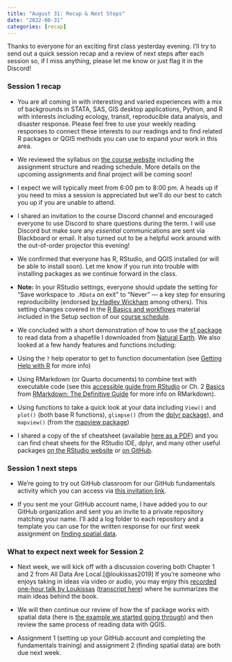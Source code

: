 ```yaml
---
title: "August 31: Recap & Next Steps"
date: "2022-08-31"
categories: [recap]
---
```


Thanks to everyone for an exciting first class yesterday evening. I'll try to send out a quick session recap and a review of next steps after each session so, if I miss anything, please let me know or just flag it in the Discord!

### Session 1 recap

-   You are all coming in with interesting and varied experiences with a mix of backgrounds in STATA, SAS, GIS desktop applications, Python, and R with interests including ecology, transit, reproducible data analysis, and disaster response. Please feel free to use your weekly reading responses to connect these interests to our readings and to find related R packages or QGIS methods you can use to expand your work in this area.

-   We reviewed the syllabus on [the course website](https://elipousson.github.io/bldgspatialdata/syllabus.html) including the assignment structure and reading schedule. More details on the upcoming assignments and final project will be coming soon!

-   I expect we will typically meet from 6:00 pm to 8:00 pm. A heads up if you need to miss a session is appreciated but we'll do our best to catch you up if you are unable to attend.

-   I shared an invitation to the course Discord channel and encouraged everyone to use Discord to share questions during the term. I will use Discord but make sure any *essential* communications are sent via Blackboard or email. It also turned out to be a helpful work around with the out-of-order projector this evening!

-   We confirmed that everyone has R, RStudio, and QGIS installed (or will be able to install soon). Let me know if you run into trouble with installing packages as we continue forward in the class.

-   **Note:** In your RStudio settings, everyone should update the setting for "Save workspace to `.RData` on exit" to "Never" --- a key step for ensuring reproducibility (endorsed [by Hadley Wickham](https://twitter.com/hadleywickham/status/1032665959734108160?lang=en) among others). This setting changes covered in the [R Basics and workflows](https://stat545.com/r-basics.html) material included in the Setup section of our [course schedule](https://elipousson.github.io/bldgspatialdata/).

-   We concluded with a short demonstration of how to use the [sf package](https://r-spatial.github.io/sf/) to read data from a shapefile I downloaded from [Natural Earth](https://www.naturalearthdata.com/downloads/). We also looked at a few handy features and functions including:

-   Using the `?` help operator to get to function documentation (see [Getting Help with R](https://www.r-project.org/help.html) for more info)

-   Using RMarkdown (or Quarto documents) to combine text with executable code (see this [accessible guide from RStudio](https://rmarkdown.rstudio.com/index.html) or Ch. 2 [Basics](https://bookdown.org/yihui/rmarkdown/basics.html) from [RMarkdown: The Definitive Guide](https://bookdown.org/yihui/rmarkdown/) for more info on RMarkdown).

-   Using functions to take a quick look at your data including `View()` and `plot()` (both base R functions), `glimpse()` (from the [dplyr package](https://dplyr.tidyverse.org/)), and `mapview()` (from the [mapview package](https://r-spatial.github.io/mapview/))

-   I shared a copy of the sf cheatsheet (available [here as a PDF](https://github.com/rstudio/cheatsheets/blob/main/sf.pdf)) and you can find cheat sheets for the RStudio IDE, dplyr, and many other useful packages [on the RStudio website](https://www.rstudio.com/resources/cheatsheets/) or [on GitHub](https://github.com/rstudio/cheatsheets).

### Session 1 next steps

-   We're going to try out GitHub classroom for our GitHub fundamentals activity which you can access via [this invitation link](https://classroom.github.com/a/KrKVDaCo).

-   If you sent me your GitHub account name, I have added you to our GitHub organization and sent you an invite to a private repository matching your name. I'll add a log folder to each repository and a template you can use for the written response for our first week assignment on [finding spatial data](https://elipousson.github.io/bldgspatialdata/assignments/01_find-data.html).

### What to expect next week for Session 2

-   Next week, we will kick off with a discussion covering both Chapter 1 and 2 from All Data Are Local.[@loukissas2019] If you're someone who enjoys taking in ideas via video or audio, you may enjoy this [recorded one-hour talk by Loukissas](https://www.youtube.com/watch?v=vc2UAP3OfKc) ([transcript here](https://cyber.harvard.edu/sites/default/files/2020-03/2020_03_03_berkman_lunchtalk.pdf)) where he summarizes the main ideas behind the book.

-   We will then continue our review of how the sf package works with spatial data (here is [the example we started going through](examples/01_read-data-r.html)) and then review the same process of reading data with QGIS.

-   Assignment 1 (setting up your GitHub account and completing the fundamentals training) and assignment 2 (finding spatial data) are both due next week.
